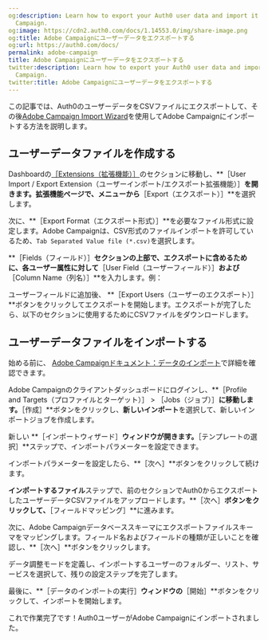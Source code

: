 ```yaml
---
og:description: Learn how to export your Auth0 user data and import it into Adobe
  Campaign.
og:image: https://cdn2.auth0.com/docs/1.14553.0/img/share-image.png
og:title: Adobe Campaignにユーザーデータをエクスポートする
og:url: https://auth0.com/docs/
permalink: adobe-campaign
title: Adobe Campaignにユーザーデータをエクスポートする
twitter:description: Learn how to export your Auth0 user data and import it into Adobe
  Campaign.
twitter:title: Adobe Campaignにユーザーデータをエクスポートする
---
```


この記事では、Auth0のユーザーデータをCSVファイルにエクスポートして、その後[Adobe Campaign Import Wizard](https://docs.adobe.com/content/help/en/campaign-classic/using/getting-started/importing-and-exporting-data/importing-data.html)を使用してAdobe Campaignにインポートする方法を説明します。

## ユーザーデータファイルを作成する

Dashboardの[［Extensions（拡張機能）］](%24%7Bmanage_url%7D/#/extensions)のセクションに移動し、**［User Import / Export Extension（ユーザーインポート/エクスポート拡張機能）］**を開きます。拡張機能ページで、メニューから**［Export（エクスポート）］**を選択します。

次に、**［Export Format（エクスポート形式）］**を必要なファイル形式に設定します。Adobe Campaignは、CSV形式のファイルインポートを許可しているため、`Tab Separated Value file (*.csv)`を選択します。

**［Fields（フィールド）］**セクションの上部で、エクスポートに含めるために、各ユーザー属性に対して**［User Field（ユーザーフィールド）］**および**［Column Name（列名）］**を入力します。例：



ユーザーフィールドに追加後、 **［Export Users（ユーザーのエクスポート）］**ボタンをクリックしてエクスポートを開始します。エクスポートが完了したら、以下のセクションに使用するためにCSVファイルをダウンロードします。

## ユーザーデータファイルをインポートする

始める前に、 [Adobe Campaignドキュメント：データのインポート](https://docs.adobe.com/content/help/en/campaign-classic/using/getting-started/importing-and-exporting-data/importing-data.html)で詳細を確認できます。

Adobe Campaignのクライアントダッシュボードにログインし、**［Profile and Targets（プロファイルとターゲット）］ > ［Jobs（ジョブ）］**に移動します。**［作成］**ボタンをクリックし、**新しいインポート**を選択して、新しいインポートジョブを作成します。

新しい **［インポートウィザード］**ウィンドウが開きます。**［テンプレートの選択］**ステップで、インポートパラメーターを設定できます。

インポートパラメーターを設定したら、**［次へ］**ボタンをクリックして続けます。

**インポートするファイル**ステップで、前のセクションでAuth0からエクスポートしたユーザーデータCSVファイルをアップロードします。**［次へ］**ボタンをクリックして、**［フィールドマッピング］**に進みます。

次に、Adobe Campaignデータベーススキーマにエクスポートファイルスキーマをマッピングします。フィールド名およびフィールドの種類が正しいことを確認し、**［次へ］**ボタンをクリックします。

データ調整モードを定義し、インポートするユーザーのフォルダー、リスト、サービスを選択して、残りの設定ステップを完了します。

最後に、**［データのインポートの実行］**ウィンドウの**［開始］**ボタンをクリックして、インポートを開始します。

これで作業完了です！Auth0ユーザーがAdobe Campaignにインポートされました。